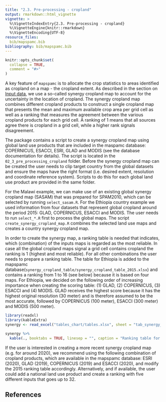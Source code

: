 ```yaml
---
title: "2.3. Pre-processing - cropland"
output: rmarkdown::html_vignette
vignette: >
  %\VignetteIndexEntry{2.3. Pre-processing - cropland}
  %\VignetteEngine{knitr::rmarkdown}
  %\VignetteEncoding{UTF-8}
resource_files:
  bib/mapspamc.bib
bibliography: bib/mapspamc.bib
---
```


```r
knitr::opts_chunk$set(
  collapse = TRUE,
  comment = "#>"
)
```

A key feature of `mapspamc` is to allocate the crop statistics to areas identified as cropland on a map - the cropland extent. As described in the section on [Input data](inputdata.html), we use a so-called synergy cropland map to account for the uncertainty in the location of cropland. The synergy cropland map combines different cropland products to construct a single cropland map that presents the mean and maximum available crop area per grid cell as well as a ranking that measures the agreement between the various cropland products for each grid cell. A ranking of 1 means that all sources agree there is cropland in a grid cell, while a higher rank signals disagreement. 

The package contains a script to create a synergy cropland map using global land use products that are included in the maspamc database: COPERNICUS, ESACCI, ESRI, GLAD and MODIS (see the database documentation for details). The script is located in the `02_3_pre_processing_cropland` folder. Before the synergy cropland map can be created the user needs to clip target country from the global datasets and ensure the maps have the right format (i.e. desired extent, resolution and coordinate reference system). Scripts to do this for each global land use product are provided in the same folder. 

For the Malawi example, we can make use of an existing global synergy cropland map (SASAM) that was prepared for SPAM2010, which can be selected by running `select_sasam.R`. For the Ethiopia country example we used information from four datasets that represent global cropland around the period 2015: GLAD, COPERNICUS, ESACCI and MODIS. The user needs to run `select_*.R` first to process the global maps. The script `create_synergy_cropland_map.R` combines the selected land use maps and creates a country synergy cropland map.

In order to create the synergy map, a ranking table is needed that indicates, which (combination) of the inputs maps is regarded as the most reliable. In case all the global cropland maps signal a grid cell contains cropland the ranking is 1 (highest and most reliable). For all other combinations the user needs to prepare a ranking table. The table for Ethiopia is added to the mapspamc database(`synergy_cropland_table/synergy_cropland_table_2015.xlsx`) and contains a ranking from 1 to 16 (see below) because it is based on four maps. For Ethiopia, we decided on the following order of increasing importance when creating the scoring table: (1) GLAD, (2) COPERNICUS, (3) ESACCI and (4) MODIS. GLAD receives the highest score because it has the highest original resolution (30 meter) and is therefore assumed to be the most accurate, followed by COPERNICUS (100 meter), ESACCI (300 meter) and MODIS (500 meter).  


```r
library(readxl)
library(kableExtra)
synergy <- read_excel("tables_chart/tables.xlsx", sheet = "tab_synergy_cl")

synergy %>%
  kable(., booktabs = TRUE, linesep = "", caption = "Ranking table for 2015 synergy cropland map")
```

If the user is interested in creating a more recent synergy cropland map (e.g. for around 2020), we recommend using the following combination of cropland products, which are available in the mapspamc database: ESRI (2020), GLAD (2019), COPERNICUS (2019) and ESACCI (2020), and modify the 2015 ranking table accordingly. Alternatively, and if available, the user could add a national land use product and create a ranking with five different inputs that goes up to 32.


## References
